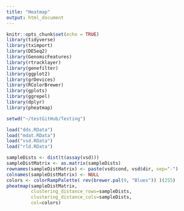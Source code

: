 ```yaml
---
title: "Heatmap"
output: html_document
---
```


```r
knitr::opts_chunk$set(echo = TRUE)
library(tidyverse)
library(tximport)
library(DESeq2)
library(GenomicFeatures)
library(rtracklayer)
library(genefilter)
library(ggplot2)
library(grDevices)
library(RColorBrewer)
library(gplots)
library(ggrepel)
library(dplyr)
library(pheatmap)

```

```r

setwd("~/testGitHub/Testing")

load("dds.RData")
load("mdat.RData")
load("vsd.RData")
load("rld.RData")

sampleDists <- dist(t(assay(vsd)))
sampleDistMatrix <- as.matrix(sampleDists)
rownames(sampleDistMatrix) <- paste(vsd$cond, vsd$dir, sep="-")
colnames(sampleDistMatrix) <- NULL
colors <- colorRampPalette( rev(brewer.pal(9, "Blues")) )(255)
pheatmap(sampleDistMatrix,
         clustering_distance_rows=sampleDists,
         clustering_distance_cols=sampleDists,
         col=colors)
```